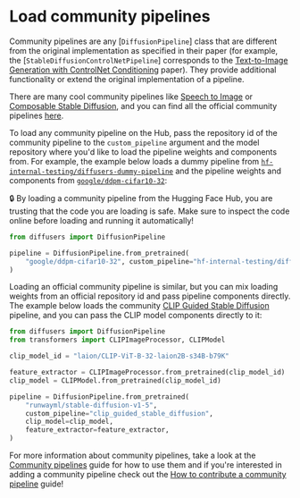 <!--Copyright 2023 The HuggingFace Team. All rights reserved.

Licensed under the Apache License, Version 2.0 (the "License"); you may not use this file except in compliance with
the License. You may obtain a copy of the License at

http://www.apache.org/licenses/LICENSE-2.0

Unless required by applicable law or agreed to in writing, software distributed under the License is distributed on
an "AS IS" BASIS, WITHOUT WARRANTIES OR CONDITIONS OF ANY KIND, either express or implied. See the License for the
specific language governing permissions and limitations under the License.
-->

# Load community pipelines

Community pipelines are any [`DiffusionPipeline`] class that are different from the original implementation as specified in their paper (for example, the [`StableDiffusionControlNetPipeline`] corresponds to the [Text-to-Image Generation with ControlNet Conditioning](https://arxiv.org/abs/2302.05543) paper). They provide additional functionality or extend the original implementation of a pipeline.

There are many cool community pipelines like [Speech to Image](https://github.com/huggingface/diffusers/tree/main/examples/community#speech-to-image) or [Composable Stable Diffusion](https://github.com/huggingface/diffusers/tree/main/examples/community#composable-stable-diffusion), and you can find all the official community pipelines [here](https://github.com/huggingface/diffusers/tree/main/examples/community).

To load any community pipeline on the Hub, pass the repository id of the community pipeline to the `custom_pipeline` argument and the model repository where you'd like to load the pipeline weights and components from. For example, the example below loads a dummy pipeline from [`hf-internal-testing/diffusers-dummy-pipeline`](https://huggingface.co/hf-internal-testing/diffusers-dummy-pipeline/blob/main/pipeline.py) and the pipeline weights and components from [`google/ddpm-cifar10-32`](https://huggingface.co/google/ddpm-cifar10-32):

<Tip warning={true}>

🔒 By loading a community pipeline from the Hugging Face Hub, you are trusting that the code you are loading is safe. Make sure to inspect the code online before loading and running it automatically!

</Tip>

```py
from diffusers import DiffusionPipeline

pipeline = DiffusionPipeline.from_pretrained(
    "google/ddpm-cifar10-32", custom_pipeline="hf-internal-testing/diffusers-dummy-pipeline"
)
```

Loading an official community pipeline is similar, but you can mix loading weights from an official repository id and pass pipeline components directly. The example below loads the community [CLIP Guided Stable Diffusion](https://github.com/huggingface/diffusers/tree/main/examples/community#clip-guided-stable-diffusion) pipeline, and you can pass the CLIP model components directly to it:

```py
from diffusers import DiffusionPipeline
from transformers import CLIPImageProcessor, CLIPModel

clip_model_id = "laion/CLIP-ViT-B-32-laion2B-s34B-b79K"

feature_extractor = CLIPImageProcessor.from_pretrained(clip_model_id)
clip_model = CLIPModel.from_pretrained(clip_model_id)

pipeline = DiffusionPipeline.from_pretrained(
    "runwayml/stable-diffusion-v1-5",
    custom_pipeline="clip_guided_stable_diffusion",
    clip_model=clip_model,
    feature_extractor=feature_extractor,
)
```

For more information about community pipelines, take a look at the [Community pipelines](custom_pipeline_examples) guide for how to use them and if you're interested in adding a community pipeline check out the [How to contribute a community pipeline](contribute_pipeline) guide!